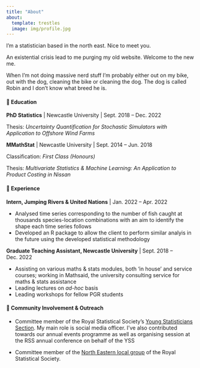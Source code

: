 ```yaml
---
title: "About"
about:
  template: trestles
  image: img/profile.jpg
---
```


I'm a statistician based in the north east. Nice to meet you.

An existential crisis lead to me purging my old website. Welcome to the new me.

When I'm not doing massive nerd stuff I'm probably either out on my bike, out with the dog, cleaning the bike or cleaning the dog. The dog is called Robin and I don't know what breed he is.

#### 🧠 Education

**PhD Statistics** \| Newcastle University \| Sept. 2018 -- Dec. 2022

Thesis: *Uncertainty Quantification for Stochastic Simulators with Application to Offshore Wind Farms*

**MMathStat** \| Newcastle University \| Sept. 2014 -- Jun. 2018

Classification: *First Class (Honours)*

Thesis: *Multivariate Statistics & Machine Learning: An Application to Product Costing in Nissan*

#### 🧐 Experience

**Intern, Jumping Rivers & United Nations** \| Jan. 2022 -- Apr. 2022

-   Analysed time series corresponding to the number of fish caught at thousands species-location combinations with an aim to identify the shape each time series follows
-   Developed an R package to allow the client to perform similar analyis in the future using the developed statistical methodology

**Graduate Teaching Assistant, Newcastle University** \| Sept. 2018 -- Dec. 2022

-   Assisting on various maths & stats modules, both 'in house' and service courses; working in Mathsaid, the university consulting service for maths & stats assistance
-   Leading lectures on *ad-hoc* basis
-   Leading workshops for fellow PGR students

#### 🥳 Community Involvement & Outreach

-   Committee member of the Royal Statistical Society's [Young Statisticians Section](https://twitter.com/statsyss). My main role is social media officer. I've also contributed towards our annual events programme as well as organising session at the RSS annual conference on behalf of the YSS

-   Committee member of the [North Eastern local group](https://twitter.com/NorthEasternRSS) of the Royal Statistical Society.
